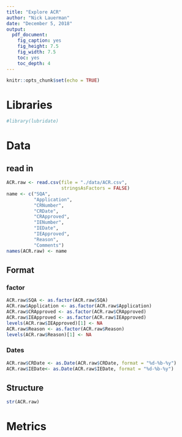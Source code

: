 ```yaml
---
title: "Explore ACR"
author: "Nick Lauerman"
date: "December 5, 2018"
output: 
  pdf_document: 
    fig_caption: yes
    fig_height: 7.5
    fig_width: 7.5
    toc: yes
    toc_depth: 4
---
```


```r
knitr::opts_chunk$set(echo = TRUE)
```
# Libraries
```r
#library(lubridate)
```

# Data
## read in
```r
ACR.raw <- read.csv(file = "./data/ACR.csv",
                    stringsAsFactors = FALSE)
name <- c("SQA",
          "Application",
          "CRNumber",
          "CRDate",
          "CRApproved",
          "IENumber",
          "IEDate",
          "IEApproved",
          "Reason",
          "Comments")
names(ACR.raw) <- name
```

## Format
### factor
```r
ACR.raw$SQA <- as.factor(ACR.raw$SQA)
ACR.raw$Application <- as.factor(ACR.raw$Application)
ACR.raw$CRApproved <- as.factor(ACR.raw$CRApproved)
ACR.raw$IEApproved <- as.factor(ACR.raw$IEApproved)
levels(ACR.raw$IEApproved)[1] <- NA
ACR.raw$Reason <- as.factor(ACR.raw$Reason)
levels(ACR.raw$Reason)[1] <- NA
```

### Dates
```r
ACR.raw$CRDate <- as.Date(ACR.raw$CRDate, format = "%d-%b-%y")
ACR.raw$IEDate<- as.Date(ACR.raw$IEDate, format = "%d-%b-%y")
```

## Structure
```r
str(ACR.raw)
```

# Metrics